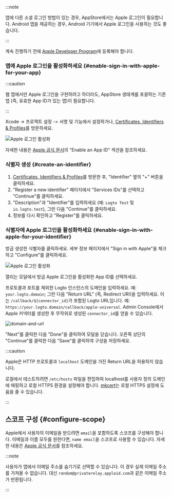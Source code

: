 :::note

앱에 다른 소셜 로그인 방법이 있는 경우, AppStore에서는 Apple 로그인이 필요합니다. Android 앱을 제공하는 경우, Android 기기에서 Apple 로그인을 사용하는 것도 좋습니다.

:::

계속 진행하기 전에 [Apple Developer Program](https://developer.apple.com/programs/)에 등록해야 합니다.

### 앱에 Apple 로그인을 활성화하세요 \{#enable-sign-in-with-apple-for-your-app}

:::caution

웹 앱에서만 Apple 로그인을 구현하려고 하더라도, AppStore 생태계를 포괄하는 기존 앱 (즉, 유효한 App ID가 있는 앱)이 필요합니다.

:::

Xcode -> 프로젝트 설정 -> 서명 및 기능에서 설정하거나, [Certificates, Identifiers & Profiles](https://developer.apple.com/account/resources/identifiers/list/bundleId)를 방문하세요.

![Apple 로그인 활성화](./assets/enable-sign-in-with-apple-in-xcode.png)

자세한 내용은 [Apple 공식 문서](https://developer.apple.com/documentation/sign_in_with_apple/configuring_your_environment_for_sign_in_with_apple)의 "Enable an App ID" 섹션을 참조하세요.

### 식별자 생성 \{#create-an-identifier}

1. [Certificates, Identifiers & Profiles](https://developer.apple.com/account/resources/identifiers/list/serviceId)를 방문한 후, "Identifier" 옆의 "+" 버튼을 클릭하세요.
2. "Register a new identifier" 페이지에서 "Services IDs"를 선택하고 "Continue"를 클릭하세요.
3. "Description"과 "Identifier"를 입력하세요 (예: `Logto Test` 및 `io.logto.test`), 그런 다음 "Continue"를 클릭하세요.
4. 정보를 다시 확인하고 "Register"를 클릭하세요.

### 식별자에 Apple 로그인을 활성화하세요 \{#enable-sign-in-with-apple-for-your-identifier}

방금 생성한 식별자를 클릭하세요. 세부 정보 페이지에서 "Sign in with Apple"을 체크하고 "Configure"를 클릭하세요.

![Apple 로그인 활성화](./assets/enable-sign-in-with-apple.png)

열리는 모달에서 방금 Apple 로그인을 활성화한 App ID를 선택하세요.

프로토콜과 포트를 제외한 Logto 인스턴스의 도메인을 입력하세요. 예: `your.logto.domain`; 그런 다음 "Return URL" (즉, Redirect URI)을 입력하세요. 이는 `/callback/${connector_id}`가 포함된 Logto URL입니다. 예: `https://your.logto.domain/callback/apple-universal`. Admin Console에서 Apple 커넥터를 생성한 후 무작위로 생성된 `connector_id`를 얻을 수 있습니다.

![domain-and-url](./assets/domain-and-url.png)

"Next"를 클릭한 다음 "Done"을 클릭하여 모달을 닫습니다. 오른쪽 상단의 "Continue"를 클릭한 다음 "Save"를 클릭하여 구성을 저장하세요.

:::caution

Apple은 HTTP 프로토콜과 `localhost` 도메인을 가진 Return URL을 허용하지 않습니다.

로컬에서 테스트하려면 `/etc/hosts` 파일을 편집하여 localhost를 사용자 정의 도메인에 매핑하고 로컬 HTTPS 환경을 설정해야 합니다. [mkcert](https://github.com/FiloSottile/mkcert)는 로컬 HTTPS 설정에 도움을 줄 수 있습니다.

:::

## 스코프 구성 \{#configure-scope}

Apple에서 사용자의 이메일을 받으려면 `email`을 포함하도록 스코프를 구성해야 합니다. 이메일과 이름 모두를 원한다면, `name email`을 스코프로 사용할 수 있습니다. 자세한 내용은 [Apple 공식 문서](https://developer.apple.com/documentation/sign_in_with_apple/sign_in_with_apple_js/incorporating_sign_in_with_apple_into_other_platforms#3332113)를 참조하세요.

:::note

사용자가 앱에서 이메일 주소를 숨기기로 선택할 수 있습니다. 이 경우 실제 이메일 주소를 가져올 수 없습니다. 대신 `random@privaterelay.appleid.com`과 같은 이메일 주소가 반환됩니다.

:::
